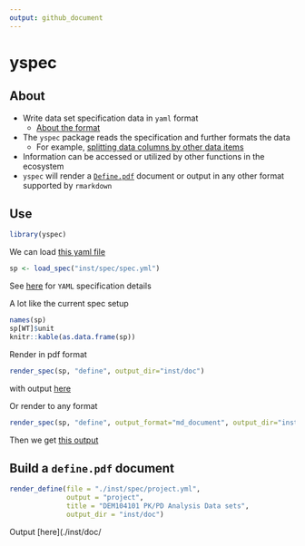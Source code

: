 ```yaml
---
output: github_document
---
```


# yspec


## About

- Write data set specification data in `yaml` format
    - [About the format](./inst/doc/reference.md)
- The `yspec` package reads the specification and 
further formats the data
    - For example, [splitting data columns by other data items](./inst/doc/reference.md#split-data-column)
- Information can be accessed or utilized by other functions
in the ecosystem
- `yspec` will render a [`Define.pdf`](./inst/doc/define.pdf) document or output
in any other format supported by `rmarkdown`

## Use
```r
library(yspec)
```

We can load [this yaml file](inst/spec/spec.yml)

```r
sp <- load_spec("inst/spec/spec.yml")
```

See [here](./inst/doc/reference.md) for `YAML` specification details




A lot like the current spec setup
```r
names(sp)
sp[WT]$unit
knitr::kable(as.data.frame(sp))
```

Render in pdf format
```r
render_spec(sp, "define", output_dir="inst/doc")
```

with output [here](./inst/doc/define.pdf)


Or render to any format
```r
render_spec(sp, "define", output_format="md_document", output_dir="inst/doc")
```

Then we get [this output](./inst/doc/define.md)

## Build a `define.pdf` document

```r
render_define(file = "./inst/spec/project.yml", 
              output = "project", 
              title = "DEM104101 PK/PD Analysis Data sets", 
              output_dir = "inst/doc")
```

Output [here](./inst/doc/







